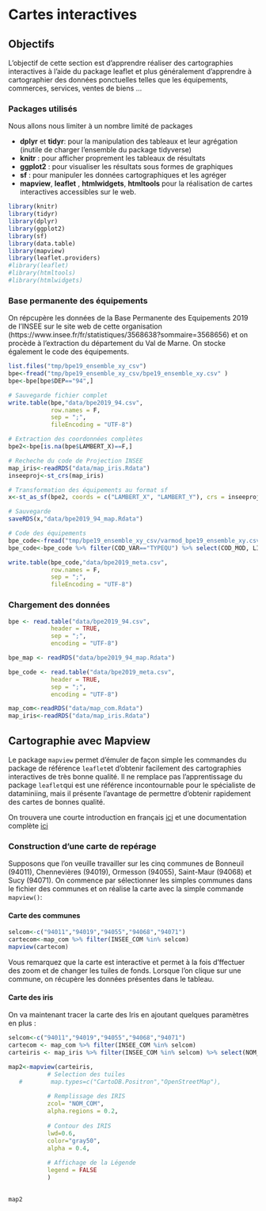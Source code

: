 # Cartes interactives {#c22-leaflet_bpe}


## Objectifs

L'objectif de cette section est d'apprendre réaliser des cartographies interactives à l'aide du package leaflet et plus généralement d'apprendre à cartographier des données ponctuelles telles que les équipements, commerces, services, ventes de biens ...


### Packages utilisés

Nous allons nous limiter à un nombre limité de packages

- **dplyr** et **tidyr**: pour la manipulation des tableaux et leur agrégation (inutile de charger l'ensemble du package tidyverse)
- **knitr** : pour afficher proprement les tableaux de résultats
- **ggplot2** : pour visualiser les résultats sous formes de graphiques
- **sf** : pour manipuler les données cartographiques et les agréger
- **mapview**, **leaflet** , **htmlwidgets**, **htmltools** pour la réalisation de cartes interactives accessibles sur le web.


```r
library(knitr)
library(tidyr)
library(dplyr)
library(ggplot2)
library(sf)
library(data.table)
library(mapview)
library(leaflet.providers)
#library(leaflet)
#library(htmltools)
#library(htmlwidgets)
```

### Base permanente des équipements

On répcupère les données de la Base Permanente des Equipements 2019 de l'INSEE sur le site web de cette organisation (https://www.insee.fr/fr/statistiques/3568638?sommaire=3568656) et on procède à l'extraction du département du Val de Marne. On stocke également le code des équipements. 

```r
list.files("tmp/bpe19_ensemble_xy_csv")
bpe<-fread("tmp/bpe19_ensemble_xy_csv/bpe19_ensemble_xy.csv" )
bpe<-bpe[bpe$DEP=="94",]

# Sauvegarde fichier complet
write.table(bpe,"data/bpe2019_94.csv",
            row.names = F, 
            sep = ";", 
            fileEncoding = "UTF-8")

# Extraction des coordonnées complètes
bpe2<-bpe[is.na(bpe$LAMBERT_X)==F,]

# Recheche du code de Projection INSEE
map_iris<-readRDS("data/map_iris.Rdata")
inseeproj<-st_crs(map_iris)

# Transformation des équipements au format sf
x<-st_as_sf(bpe2, coords = c("LAMBERT_X", "LAMBERT_Y"), crs = inseeproj, agr = "constant")

# Sauvegarde
saveRDS(x,"data/bpe2019_94_map.Rdata")

# Code des équipements
bpe_code<-fread("tmp/bpe19_ensemble_xy_csv/varmod_bpe19_ensemble_xy.csv")
bpe_code<-bpe_code %>% filter(COD_VAR=="TYPEQU") %>% select(COD_MOD, LIB_MOD)

write.table(bpe_code,"data/bpe2019_meta.csv",
            row.names = F, 
            sep = ";", 
            fileEncoding = "UTF-8")
```



### Chargement des données

```r

bpe <- read.table("data/bpe2019_94.csv",
            header = TRUE,
            sep = ";", 
            encoding = "UTF-8")

bpe_map <- readRDS("data/bpe2019_94_map.Rdata")

bpe_code <- read.table("data/bpe2019_meta.csv",
            header = TRUE,
            sep = ";", 
            encoding = "UTF-8")

map_com<-readRDS("data/map_com.Rdata")
map_iris<-readRDS("data/map_iris.Rdata")

```




## Cartographie avec Mapview


Le package `mapview` permet d'émuler de façon simple les commandes du package de référence `leaflet`et d'obtenir facilement des cartographies interactives de très bonne qualité. Il ne remplace pas l'apprentissage du package `leaflet`qui est une référence incontournable pour le spécialiste de dataminiing, mais il présente l'avantage de permettre d'obtenir rapidement des cartes de bonnes qualité.

On trouvera une courte introduction en français [ici](!https://rcarto.github.io/carto_avec_r/chapitre3.html#cartographie-interactive) et une documentation complète [ici](!https://r-spatial.github.io/mapview/)




### Construction d'une carte de repérage


Supposons que l'on veuille travailler sur les cinq communes de Bonneuil (94011), Chennevières (94019), Ormesson (94055), Saint-Maur (94068) et Sucy (94071). On commence par sélectionner les simples communes dans le fichier des communes et on réalise la carte avec la simple commande `mapview()`:

#### Carte des communes

```r
selcom<-c("94011","94019","94055","94068","94071")
cartecom<-map_com %>% filter(INSEE_COM %in% selcom)
mapview(cartecom)

```

Vous remarquez que la carte est interactive et permet à la fois d'ffectuer des zoom et de changer les tuiles de fonds. Lorsque l'on clique sur une commune, on récupère les données présentes dans le tableau.

#### Carte des iris

On va maintenant tracer la carte des Iris en ajoutant quelques paramètres en plus :

```r
selcom<-c("94011","94019","94055","94068","94071")
cartecom <- map_com %>% filter(INSEE_COM %in% selcom)
carteiris <- map_iris %>% filter(INSEE_COM %in% selcom) %>% select(NOM_COM, CODE_IRIS, NOM_IRIS)

map2<-mapview(carteiris, 
           # Selection des tuiles
   #        map.types=c("CartoDB.Positron","OpenStreetMap"),
           
           # Remplissage des IRIS
           zcol= "NOM_COM",    
           alpha.regions = 0.2,
           
           # Contour des IRIS
           lwd=0.6, 
           color="gray50",
           alpha = 0.4,
           
           # Affichage de la Légende
           legend = FALSE
           )

 
map2        

```


